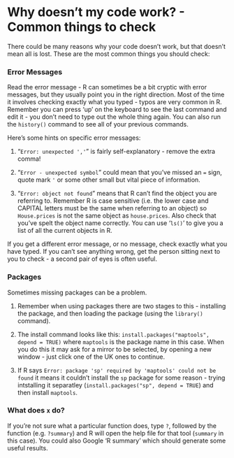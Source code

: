 # Why doesn't my code work? - Common things to check

There could be many reasons why your code doesn't work, but that doesn't mean all is lost. These are the most common things you should check:

### Error Messages

Read the error message - R can sometimes be a bit cryptic with error messages, but they usually point you in the right direction. Most of the time it involves checking exactly what you typed - typos are very common in R. Remember you can press 'up' on the keyboard to see the last command and edit it - you don't need to type out the whole thing again. You can also run the `history()` command to see all of your previous commands. 

Here's some hints on specific error messages:

1. "`Error: unexpected ','`" is fairly self-explanatory - remove the extra comma!

1. "`Error - unexpected symbol`" could mean that you've missed an `=` sign, quote mark `'` or some other small but vital piece of information.

1. "`Error: object not found`" means that R can't find the object you are referring to. Remember R is case sensitive (i.e. the lower case and CAPITAL letters must be the same when referring  to an object) so `House.prices` is not the same object as `house.prices`. Also check that you've spelt the object name correctly. You can use '`ls()`' to give you a list of all the current objects in R. 

If you get a different error message, or no message, check exactly what you have typed. If you can't see anything wrong, get the person sitting next to you to check - a second pair of eyes is often useful. 

### Packages

Sometimes missing packages can be a problem.

1. Remember when using packages there are two stages to this - installing the package, and then loading the package (using the `library()` command). 

2. The install command looks like this: `install.packages("maptools", depend = TRUE)` where `maptools` is the package name in this case. When you do this it may ask for a mirror to be selected, by opening a new window - just click one of the UK ones to continue. 

3. If R says `Error: package 'sp' required by 'maptools' could not be found` it means it couldn't install the `sp` package for some reason - trying intstalling it separatley (`install.packages("sp", depend = TRUE`) and then install `maptools`. 


### What does `x` do?

If you're not sure what a particular function does, type `?`, followed by the function (e.g. `?summary`) and R will open the help file for that tool (`summary` in this case). You could also Google 'R summary' which should generate some useful results. 
